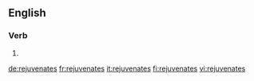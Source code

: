 ==English==

===Verb===
{{head|en}}

# {{en-third-person singular of|rejuvenate}}

[[de:rejuvenates]]
[[fr:rejuvenates]]
[[it:rejuvenates]]
[[fi:rejuvenates]]
[[vi:rejuvenates]]